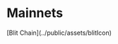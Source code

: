 # Mainnets


<Cards>
  <Card
    image
    title="Blit Chain"
    href="./mainnet/blitchain"
  >
    [Blit Chain](../public/assets/blitIcon)
  </Card>